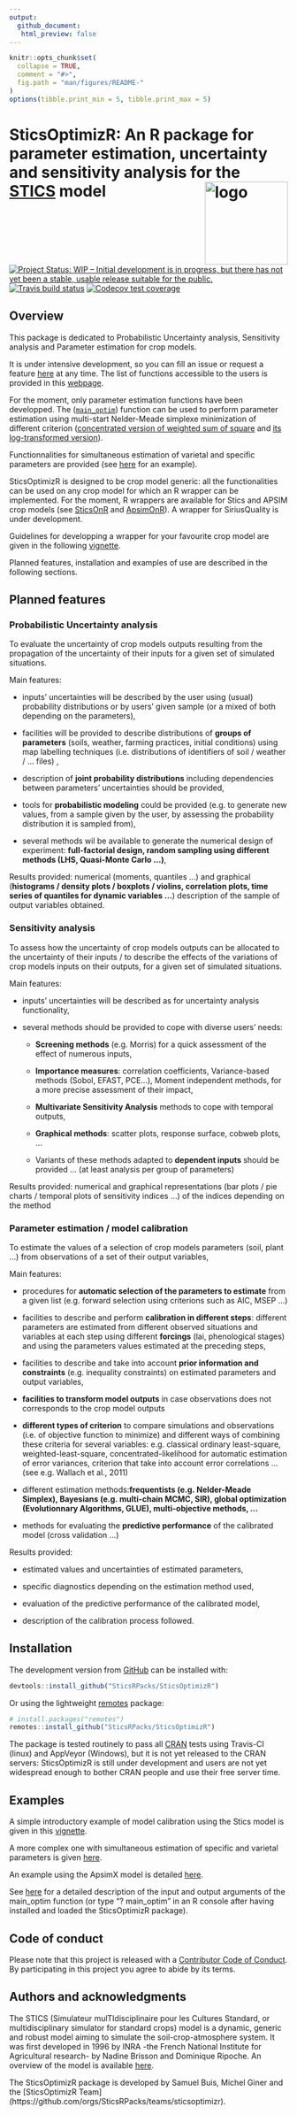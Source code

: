 ```yaml
---
output:
  github_document:
   html_preview: false
---
```


  <!-- README.md is generated from README.Rmd. Please edit that file -->

```r
knitr::opts_chunk$set(
  collapse = TRUE,
  comment = "#>",
  fig.path = "man/figures/README-"
)
options(tibble.print_min = 5, tibble.print_max = 5)
```
  
# SticsOptimizR: An R package for parameter estimation, uncertainty and sensitivity analysis for the [STICS](https://www6.paca.inra.fr/stics_eng/) model <img src="man/figures/logo.png" alt="logo" width="150" align="right" />

[![Project Status: WIP – Initial development is in progress, but there has not yet been a stable, usable release suitable for the public.](https://www.repostatus.org/badges/latest/wip.svg)](https://www.repostatus.org/#wip)
[![Travis build status](https://travis-ci.org/SticsRPacks/SticsOptimizR.svg?branch=master)](https://travis-ci.org/SticsRPacks/SticsOptimizR)
[![Codecov test coverage](https://codecov.io/gh/SticsRPacks/SticsOptimizR/branch/master/graph/badge.svg)](https://codecov.io/gh/SticsRPacks/SticsOptimizR?branch=master)

## Overview

This package is dedicated to Probabilistic Uncertainty analysis, Sensitivity analysis and Parameter estimation for crop models.

It is under intensive development, so you can fill an issue or request a feature [here](https://github.com/SticsRPacks/SticsOptimizR/issues) at any time. The list of functions accessible to the users is provided in this [webpage](https://sticsrpacks.github.io/SticsOptimizR/reference/index.html).

For the moment, only parameter estimation functions have been developped. The ([`main_optim`](R/main_optim.R)) function can be used to perform parameter estimation using multi-start Nelder-Meade simplexe minimization of different criterion ([concentrated version of weighted sum of square](R/concentrated_wss.R) and [its log-transformed version](R/log_concentrated_wss.R)). 

Functionnalities for simultaneous estimation of varietal and specific parameters are provided (see [here](https://SticsRPacks.github.io/SticsOptimizR/articles/Parameter_estimation_Specific_and_Varietal.html) for an example).

SticsOptimizR is designed to be crop model generic: all the functionalities can be used on any crop model for which an R wrapper can be implemented. For the moment, R wrappers are available for Stics and APSIM crop models (see [SticsOnR](https://github.com/SticsRPacks/SticsOnR) and [ApsimOnR](https://github.com/hol430/ApsimOnR)). A wrapper for SiriusQuality is under development.

Guidelines for developping a wrapper for your favourite crop model are given in the following [vignette](https://SticsRPacks.github.io/SticsOptimizR/articles/Designing_a_model_wrapper.html).

Planned features, installation and examples of use are described in the following sections.


## Planned features

### Probabilistic Uncertainty analysis

To evaluate the uncertainty of crop models outputs resulting from the propagation of the uncertainty of their inputs for a given set of simulated situations.

Main features:

* inputs’ uncertainties will be described by the user using (usual) probability distributions or by users’ given sample (or a mixed of both depending on the parameters), 

* facilities will be provided to describe distributions of **groups of parameters** (soils, weather, farming practices, initial conditions) using map labelling techniques (i.e. distributions of identifiers of soil / weather / … files) ,

* description of **joint probability distributions** including dependencies between parameters’ uncertainties should be provided,

* tools for **probabilistic modeling** could be provided (e.g. to generate new values, from a sample given by the user, by assessing the probability distribution it is sampled from),

* several methods wil be available to generate the numerical design of experiment: **full-factorial design, random sampling using different methods (LHS, Quasi-Monte Carlo …)**,

Results provided: numerical (moments, quantiles …) and graphical (**histograms / density plots / boxplots / violins, correlation plots, time series of quantiles for dynamic variables …**) description of the sample of output variables obtained. 

### Sensitivity analysis

To assess how the uncertainty of crop models outputs can be allocated to the uncertainty of their inputs /  to describe the effects of the variations of crop models inputs on their outputs, for a given set of simulated situations.

Main features:

* inputs’ uncertainties will be described as for uncertainty analysis functionality,

* several methods should be provided to cope with diverse users’ needs: 

  * **Screening methods** (e.g. Morris) for a quick assessment of the effect of numerous inputs, 

  * **Importance measures**: correlation coefficients, Variance-based methods (Sobol, EFAST, PCE...), Moment independent methods, for a more precise assessment of their impact, 

  * **Multivariate Sensitivity Analysis** methods to cope with temporal outputs, 

  * **Graphical methods**: scatter plots, response surface, cobweb plots, …

  * Variants of these methods adapted to **dependent inputs** should be provided … (at least analysis per group of parameters) 

Results provided: numerical and graphical representations (bar plots / pie charts / temporal plots of sensitivity indices …) of the indices depending on the method

### Parameter estimation / model calibration

To estimate the values of a selection of crop models parameters (soil, plant …) from observations of a set of their output variables, 

Main features:

* procedures for **automatic selection of the parameters to estimate** from a given list (e.g. forward selection using criterions such as AIC, MSEP …)

* facilities to describe and perform **calibration in different steps**: different parameters are estimated from different observed situations and variables at each step using different **forcings** (lai, phenological stages) and using the parameters values estimated at the preceding steps,

* facilities to describe and take into account **prior information and constraints** (e.g. inequality constraints) on estimated parameters and output variables,

*	**facilities to transform model outputs** in case observations does not corresponds to the crop model outputs

*	**different types of criterion** to compare simulations and observations (i.e. of objective function to minimize) and different ways of combining these criteria for several variables: e.g. classical ordinary least-square, weighted-least-square, concentrated-likelihood for automatic estimation of error variances, criterion that take into account error correlations … (see e.g. Wallach et al., 2011)

*	different estimation methods:**frequentists (e.g. Nelder-Meade Simplex), Bayesians (e.g. multi-chain MCMC, SIR), global optimization (Evolutionnary Algorithms, GLUE), multi-objective methods,	…**

* methods for evaluating the **predictive performance** of the calibrated model (cross validation …)

Results provided: 

*	estimated values and uncertainties of estimated parameters, 

*	specific diagnostics depending on the estimation method used,

*	evaluation of the predictive performance of the calibrated model, 

*	description of the calibration process followed.


## Installation

The development version from [GitHub](https://github.com/) can be installed with:

``` r
devtools::install_github("SticsRPacks/SticsOptimizR")
```
Or using the lightweight [remotes](https://github.com/r-lib/remotes#readme) package: 

``` r
# install.packages("remotes")
remotes::install_github("SticsRPacks/SticsOptimizR")
```
The package is tested routinely to pass all [CRAN](https://CRAN.R-project.org) tests using Travis-CI (linux) and AppVeyor (Windows), but it is not yet released to the CRAN servers: SticsOptimizR is still under development and users are not yet widespread enough to bother CRAN people and use their free server time.

## Examples

A simple introductory example of model calibration using the Stics model is given in this [vignette](https://SticsRPacks.github.io/SticsOptimizR/articles/Parameter_estimation_simple_case.html).

A more complex one with simultaneous estimation of specific and varietal parameters is given  [here](https://SticsRPacks.github.io/SticsOptimizR/articles/Parameter_estimation_Specific_and_Varietal.html).

An example using the ApsimX model is detailed [here](https://SticsRPacks.github.io/SticsOptimizR/articles/ApsimX_parameter_estimation_simple_case.html).

See [here](R/main_optim.R) for a detailed description of the input and output arguments of the main_optim function (or type "? main_optim" in an R console after having installed and loaded the SticsOptimizR package).

## Code of conduct

Please note that this project is released with a [Contributor Code of Conduct](CODE_OF_CONDUCT.md). By participating in this project you agree to abide by its terms.

## Authors and acknowledgments

The STICS (Simulateur mulTIdisciplinaire pour les Cultures Standard, or multidisciplinary simulator for standard crops) model is a dynamic, generic and robust model aiming to simulate the soil-crop-atmosphere system. It was first developed in 1996 by INRA -the French National Institute for Agricultural research-  by Nadine Brisson and Dominique Ripoche. An overview of the model is available [here](https://www6.paca.inra.fr/stics_eng/About-us/Stics-model-overview).

The SticsOptimizR package is developed by Samuel Buis, Michel Giner and the [SticsOptimizR Team] (https://github.com/orgs/SticsRPacks/teams/sticsoptimizr).

